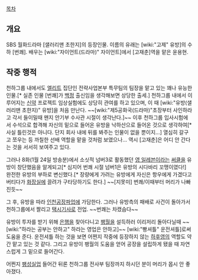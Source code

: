 [[목차]]

== 개요 ==
SBS 월화드라마 [샐러리맨 초한지]의 등장인물. 이름의 유래는 [wiki:"고제" 유방]의 수하 [번쾌]. 배우는 [wiki:"자이언트(드라마)" 자이언트]에서 [고재춘]역을 맡은 윤용현.

== 작중 행적 ==
천하그룹 내에서도 [[엘리트]] 집단인 전략사업본부 특무팀의 팀장을 맡고 있는 꽤나 유능한 인물.[* 실존 인물 [번쾌]가 [[백정]] 출신임을 생각해보면 상당한 출세.] 천하그룹 내에서 이루어지는 [[신약]] 프로젝트 임상실험에도 상당히 관여를 하고 있으며, 이 때 [wiki:"유방(샐러리맨 초한지)" 유방]을 처음 만난다. ~~[wiki:"제5공화국(드라마)"초장부터 사인하라고 각서 들이밀때 왠지 안기부 수사관 시절이 생각난다.]~~ 이후 천하그룹 입사시험에서 수석으로 합격해 자신의 밑으로 들어온 유방을 낙하산으로 들어온 것으로 생각하여[* 사실 틀린것은 아니다. 단지 회사 내에 뒤를 봐주는 인물이 없을 뿐이지...] 열심히 갈구고 쪼우는 등 까칠한 선배 역할을 맡을 것처럼 보였으나... 역시 [고재춘]은 어디 안 간다는 것을 서서히 보여주고 있다.

그러나 8화(1월 24일 방송분)에서 소싯적 넘버3로 활동했던 [[영 일레븐]]이라는 [[써클]]을 유방이 창단했음을 알게되고[* 심지어 번쾌 시절 넘버1은 유방의 시다바리 꼬맹이였다!] 완전한 유방의 부하로 변신했다.[* 장량에게 가려는 유방에게 자신은 항우에게 가겠다고 버티다가 [[화장실]]에 끌려가 구타당하기도 한다.] ~~[지못미] 번쾌/이때부터 머리가 나빠진듯~~

그 후, 유방을 따라 [[인천]][[공장]]파업에 가담한다. 그러나 유방측의 패배로 사건이 돌아가서 천하그룹에서 짤리고 [[택시]]기사로 전업. ~~번쾌는 차캤슴다~~ 

유방이 투자를 받기 위해 [[은행]]을 찾아다니고 [[팽월]]을 설득하러 이리저리 돌아다닐때 ~~[wiki:"하라는 공부는 안하고" 하라는 영업은 안하고]~~ [wiki:"빵셔틀" 운전셔틀]로써 도움을 준다. 운전셔틀 하는 것을 보면 어쩐지 작중에 등장하지 않는 [[하후영]]의 역할도 약간 맡고 있는 것 같다. 그리고 유방이 팽월의 도움을 얻어 공장을 설립하게 됐을 때 자연스럽게 그 밑으로 들어간다.

어쩐지 [[팽성]]실업 들어간 뒤론 천하그룹 전사부 팀장까지 하시던 분이 머리가 몹시 안 좋아졌다. 
